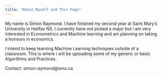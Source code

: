 ```yaml
---
title: "About Myself and This Page"
---
```


My name is Simon Raymond. I have finished my second year at Saint Mary's University in Halifax NS. I currently have not picked a major but i am very interested in Econometrics and Machine learning and am planning on taking a honours in economics.

I intend to keep learning Machine Learning techniques outside of a classroom. This is where i will be uploading some of my generic or basic Algorithms and Practices. 


Contact: simon.raymond@smu.ca

